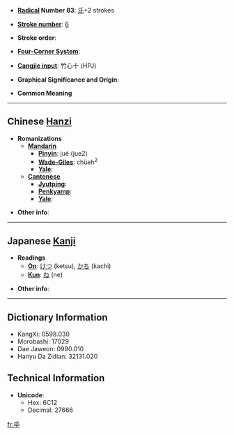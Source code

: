 * '''[[Wiktionary:Chinese radical index| Radical]] Number 83''': [[Wiktionary:Chinese radical index 氏|氏]]+2 strokes

* '''[[Wiktionary:Chinese total strokes index|Stroke number]]''': [[Wiktionary:Chinese total strokes index 6|6]]

* '''Stroke order''': 

* '''[[Wiktionary:Chinese four corner index|Four-Corner System]]''': 

* '''[[Wiktionary:Chinese Cangjie index|Cangjie input]]''': 竹心十 (HPJ)

* '''Graphical Significance and Origin''': 

* '''Common Meaning'''

----

== Chinese [[Hanzi]] ==

* '''Romanizations'''
** '''[[Mandarin]]'''
*** '''[[Pinyin]]''': jué (jue2)
*** '''[[Wade-Giles]]''': chüeh<sup>2</sup>
*** '''[[Yale]]''': 
** '''[[Cantonese]]'''
*** '''[[Jyutping]]''':
*** '''[[Penkyamp]]''': 
*** '''[[Yale]]''': 

* '''Other info''': 

----

== Japanese [[Kanji]] ==

* '''Readings'''
** '''[[On]]''': [[けつ]] (ketsu), [[かち]] (kachi)
** '''[[Kun]]''': [[ね]] (ne)

* '''Other info''':  

----

== Dictionary Information ==

* KangXi: 0598.030
* Morobashi: 17029
* Dae Jaweon: 0990.010
* Hanyu Da Zidian: 32131.020

== Technical Information ==

* '''Unicode''':
** Hex: 6C12
** Decimal: 27666

[[fr:氒]]